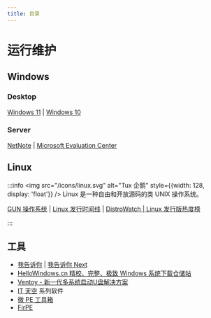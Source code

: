 ```yaml
---
title: 目录
---
```


# 运行维护

## Windows

### Desktop

[Windows 11](https://www.microsoft.com/zh-cn/software-download/windows11)
| [Windows 10](https://www.microsoft.com/zh-cn/software-download/windows10)

### Server

[NetNote](https://net.note.yue.zone/serve/WS/)
| [Microsoft Evaluation Center](https://www.microsoft.com/zh-cn/evalcenter)

## Linux

:::info
<img src="/icons/linux.svg" alt="Tux 企鹅" style={{width: 128, display: 'float'}} />
Linux 是一种自由和开放源码的类 UNIX 操作系统。

[GUN 操作系统](https://www.gnu.org/software/software.html)
| [Linux 发行时间线](https://github.com/FabioLolix/LinuxTimeline)
| [DistroWatch | Linux 发行版热度榜](https://distrowatch.com/)

:::

## 工具

- [我告诉你](https://msdn.itellyou.cn/)
  | [我告诉你 Next](https://next.itellyou.cn/)
- [HelloWindows.cn 精校、完整、极致 Windows 系统下载仓储站](https://hellowindows.cn/)
- [Ventoy - 新一代多系统启动U盘解决方案](https://www.ventoy.net/)
- [IT 天空](https://www.itsk.com/) 系列软件
- [微 PE 工具箱](https://www.wepe.com.cn/download.html)
- [FirPE](https://firpe.cn/)
